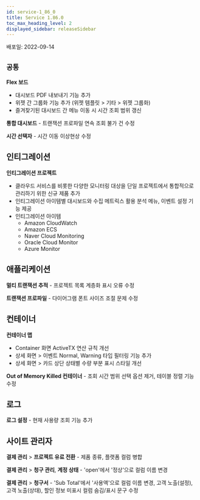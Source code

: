 ```yaml
---
id: service-1_86_0
title: Service 1.86.0
toc_max_heading_level: 2
displayed_sidebar: releaseSidebar
---
```



배포일: 2022-09-14

## `공통`

**Flex 보드**

- 대시보드 PDF 내보내기 기능 추가 
- 위젯 간 그룹화 기능 추가 (위젯 템플릿 > 기타 > 위젯 그룹화)
- 즐겨찾기된 대시보드 간 메뉴 이동 시 시간 조회 범위 갱신

**통합 대시보드** - 트랜잭션 프로파일 연속 조회 불가 건 수정

**시간 선택자** - 시간 이동 이상현상 수정

## 인티그레이션

**인티그레이션 프로젝트**

* 클라우드 서비스를 비롯한 다양한 모니터링 대상을 단일 프로젝트에서 통합적으로 관리하기 위한 신규 제품 추가
* 인티그레이션 아이템별 대시보드와 수집 메트릭스 활용 분석 메뉴, 이벤트 설정 기능 제공
* 인티그레이션 아이템
  * Amazon CloudWatch
  * Amazon ECS
  * Naver Cloud Monitoring
  * Oracle Cloud Monitor
  * Azure Monitor

## 애플리케이션

**멀티 트랜잭션 추적** - 프로젝트 목록 계층화 표시 오류 수정

**트랜잭션 프로파일** - 다이어그램 폰트 사이즈 조절 문제 수정

## 컨테이너

**컨테이너 맵**

 - Container 화면 ActiveTX 연산 규칙 개선
 - 상세 화면 > 이벤트 Normal, Warning 타입 필터링 기능 추가
 - 상세 화면 > 카드 상단 상태별 수량 부분 표시 스타일 개선

**Out of Memory Killed 컨테이너** - 조회 시간 범위 선택 옵션 제거, 테이블 정렬 기능 수정 

## 로그

**로그 설정** - 현재 사용량 조회 기능 추가 

## 사이트 관리자

**결제 관리** > **프로젝트 유료 전환** - 제품 종류, 플랫폼 컬럼 병합

**결제 관리** > **청구 관리**, **계정 상태** - 'open'에서 '정상'으로 컬럼 이름 변경

**결제 관리** > **청구서** - 'Sub Total'에서 '사용액'으로 컬럼 이름 변경, 고객 노출(설정), 고객 노출(상태), 할인 정보 미표시 컬럼 숨김/표시 문구 수정


